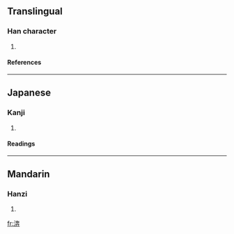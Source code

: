 ==Translingual==
===Han character===
{{Han char|rn=85|rad=水|as=08|sn=11|four=3414<sub>4</sub>|canj=水大十廿 (EKJT)}}
# {{defn|Han|sort=水08}}
====References====
{{Han ref|kx=0633.160|dkj=17714|dj=1039.050|hdz=31643.080|uh=6E00|ud=28160|bh=D5EB|bd=54763}}

----
==Japanese==
===Kanji===
{{ja-kanji|grade=|rs=水08}}
# {{defn|Japanese}} 
====Readings====
{{ja-readings|on=[[ほん]] (hon), [[ぼん]] (bon)|kun=}}

----
==Mandarin==
===Hanzi===
{{cmn-hanzi|pin=[[bēn]] ([[ben1]])|wg=pen<sup>1</sup>}}
# {{defn|Mandarin}}

[[fr:渀]]